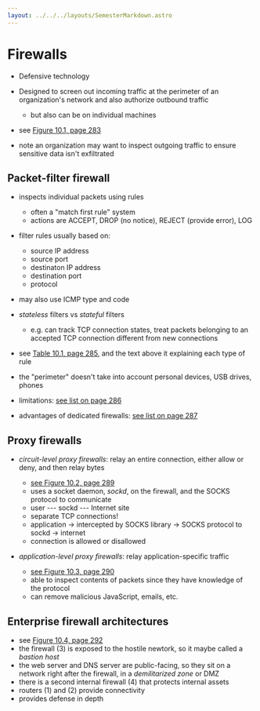 ```yaml
---
layout: ../../../layouts/SemesterMarkdown.astro
---
```


# Firewalls

- Defensive technology
- Designed to screen out incoming traffic at the perimeter of an organization's
  network and also authorize outbound traffic

  - but also can be on individual machines

- see
  [Figure 10.1, page 283](https://people.scs.carleton.ca/~paulv/toolsjewels/TJrev1/ch10-rev1.pdf)

- note an organization may want to inspect outgoing traffic to ensure sensitive
  data isn't exfiltrated

## Packet-filter firewall

- inspects individual packets using rules
  - often a "match first rule" system
  - actions are ACCEPT, DROP (no notice), REJECT (provide error), LOG
- filter rules usually based on:

  - source IP address
  - source port
  - destinaton IP address
  - destination port
  - protocol

- may also use ICMP type and code
- _stateless_ filters vs _stateful_ filters

  - e.g. can track TCP connection states, treat packets belonging to an accepted
    TCP connection different from new connections

- see
  [Table 10.1, page 285](https://people.scs.carleton.ca/~paulv/toolsjewels/TJrev1/ch10-rev1.pdf),
  and the text above it explaining each type of rule

- the "perimeter" doesn't take into account personal devices, USB drives, phones

- limitations:
  [see list on page 286](https://people.scs.carleton.ca/~paulv/toolsjewels/TJrev1/ch10-rev1.pdf)

- advantages of dedicated firewalls:
  [see list on page 287](https://people.scs.carleton.ca/~paulv/toolsjewels/TJrev1/ch10-rev1.pdf)

## Proxy firewalls

- _circuit-level proxy firewalls_: relay an entire connection, either allow or
  deny, and then relay bytes

  - [see Figure 10.2, page 289](https://people.scs.carleton.ca/~paulv/toolsjewels/TJrev1/ch10-rev1.pdf)
  - uses a socket daemon, _sockd_, on the firewall, and the SOCKS protocol to
    communicate
  - user --- sockd --- Internet site
  - separate TCP connections!
  - application -> intercepted by SOCKS library -> SOCKS protocol to sockd ->
    internet
  - connection is allowed or disallowed

- _application-level proxy firewalls_: relay application-specific traffic
  - [see Figure 10.3, page 290](https://people.scs.carleton.ca/~paulv/toolsjewels/TJrev1/ch10-rev1.pdf)
  - able to inspect contents of packets since they have knowledge of the
    protocol
  - can remove malicious JavaScript, emails, etc.

## Enterprise firewall architectures

- see
  [Figure 10.4, page 292](https://people.scs.carleton.ca/~paulv/toolsjewels/TJrev1/ch10-rev1.pdf)
- the firewall (3) is exposed to the hostile newtork, so it maybe called a
  _bastion host_
- the web server and DNS server are public-facing, so they sit on a network
  right after the firewall, in a _demilitarized zone_ or DMZ
- there is a second internal firewall (4) that protects internal assets
- routers (1) and (2) provide connectivity
- provides defense in depth
